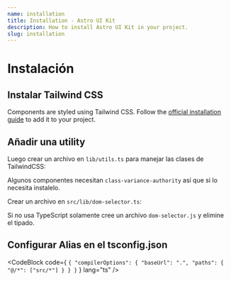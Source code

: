 ```yaml
---
name: installation
title: Installation - Astro UI Kit
description: How to install Astro UI Kit in your project.
slug: installation
---
```



# Instalación

## Instalar Tailwind CSS

Components are styled using Tailwind CSS. Follow the [official installation guide](https://tailwindcss.com/docs/installation) to add it to your project.

## Añadir una utility

<CodeBlock code="npm install clsx tailwind-merge" lang="bash" />

Luego crear un archivo en `lib/utils.ts` para manejar las clases de TailwindCSS:

<CodeBlock filePath="src/lib/utils.ts" lang="ts" />

Algunos componentes necesitan `class-variance-authority` así que si lo necesita instalelo.

<CodeBlock code="npm install class-variance-authority" lang="bash" />

Crear un archivo en `src/lib/dom-selector.ts`:

Si no usa TypeScript solamente cree un archivo `dom-selector.js` y elimine el tipado.

<CodeBlock filePath="src/lib/dom-selector.ts" lang="ts" />

## Configurar Alias en el tsconfig.json

<CodeBlock code={
  `{
    "compilerOptions": {
      "baseUrl": ".",
		  "paths": { "@/*": ["src/*"] }
    }
  }`
} lang="ts" />

